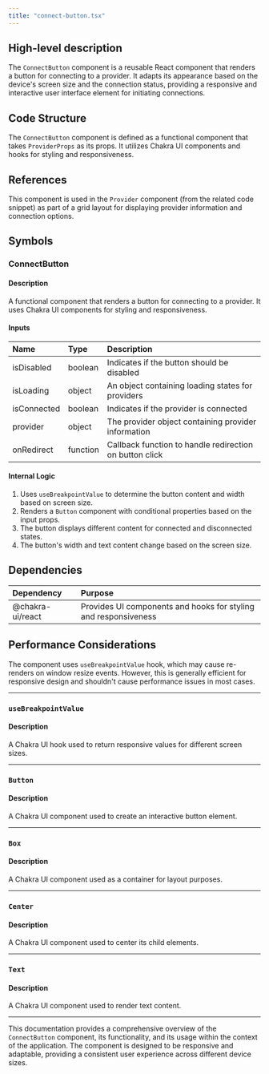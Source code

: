 ```yaml
---
title: "connect-button.tsx"
---
```


## High-level description
The `ConnectButton` component is a reusable React component that renders a button for connecting to a provider. It adapts its appearance based on the device's screen size and the connection status, providing a responsive and interactive user interface element for initiating connections.

## Code Structure
The `ConnectButton` component is defined as a functional component that takes `ProviderProps` as its props. It utilizes Chakra UI components and hooks for styling and responsiveness.

## References
This component is used in the `Provider` component (from the related code snippet) as part of a grid layout for displaying provider information and connection options.

## Symbols

### ConnectButton
#### Description
A functional component that renders a button for connecting to a provider. It uses Chakra UI components for styling and responsiveness.

#### Inputs
| Name | Type | Description |
|:-----|:-----|:------------|
| isDisabled | boolean | Indicates if the button should be disabled |
| isLoading | object | An object containing loading states for providers |
| isConnected | boolean | Indicates if the provider is connected |
| provider | object | The provider object containing provider information |
| onRedirect | function | Callback function to handle redirection on button click |

#### Internal Logic
1. Uses `useBreakpointValue` to determine the button content and width based on screen size.
2. Renders a `Button` component with conditional properties based on the input props.
3. The button displays different content for connected and disconnected states.
4. The button's width and text content change based on the screen size.

## Dependencies
| Dependency | Purpose |
|:-----------|:--------|
| @chakra-ui/react | Provides UI components and hooks for styling and responsiveness |

## Performance Considerations
The component uses `useBreakpointValue` hook, which may cause re-renders on window resize events. However, this is generally efficient for responsive design and shouldn't cause performance issues in most cases.

___

### `useBreakpointValue`
#### Description
A Chakra UI hook used to return responsive values for different screen sizes.
___

### `Button`
#### Description
A Chakra UI component used to create an interactive button element.
___

### `Box`
#### Description
A Chakra UI component used as a container for layout purposes.
___

### `Center`
#### Description
A Chakra UI component used to center its child elements.
___

### `Text`
#### Description
A Chakra UI component used to render text content.
___

This documentation provides a comprehensive overview of the `ConnectButton` component, its functionality, and its usage within the context of the application. The component is designed to be responsive and adaptable, providing a consistent user experience across different device sizes.